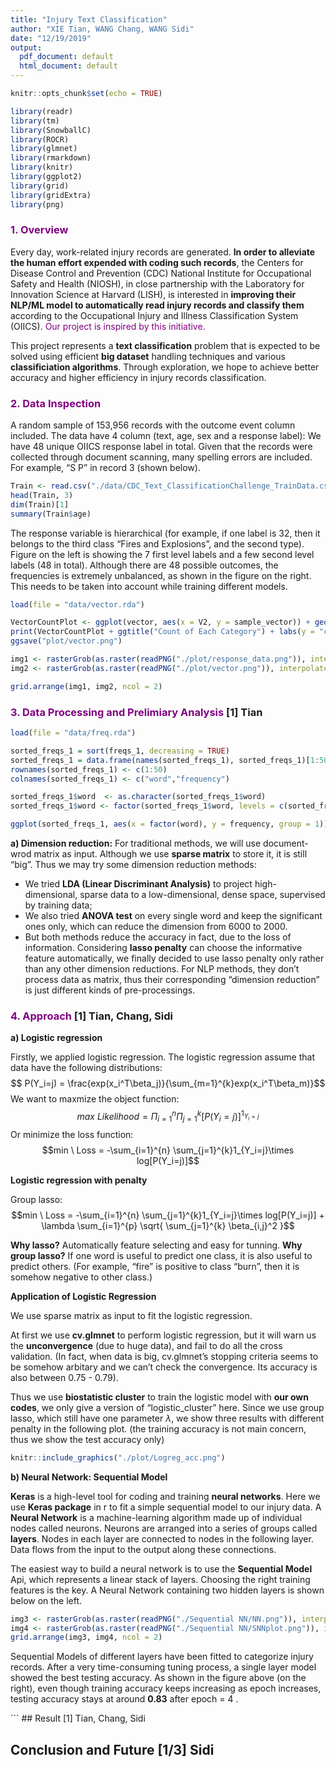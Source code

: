 ```yaml
---
title: "Injury Text Classification"
author: "XIE Tian, WANG Chang, WANG Sidi"
date: "12/19/2019"
output:
  pdf_document: default
  html_document: default
---
```


```r
knitr::opts_chunk$set(echo = TRUE)
```


```r

library(readr)
library(tm)
library(SnowballC)
library(ROCR)
library(glmnet)
library(rmarkdown)
library(knitr)
library(ggplot2)
library(grid)
library(gridExtra)
library(png)

```

### <span style = "color:purple">1. Overview</span>
\small
Every day, work-related injury records are generated. **In order to alleviate the human effort expended with coding such records**, the Centers for Disease Control and Prevention (CDC) National Institute for Occupational Safety and Health (NIOSH), in close partnership with the Laboratory for Innovation Science at Harvard (LISH), is interested in **improving their NLP/ML model to automatically read injury records and classify them** according to the Occupational Injury and Illness Classification System (OIICS). <span style = "color:purple">Our project is inspired by this initiative.</span>


This project represents a **text classification** problem that is expected to be solved using efficient **big dataset** handling techniques and various **classificiation algorithms**. Through exploration, we hope to achieve better accuracy and higher efficiency in injury records classification.

### <span style = "color:purple">2. Data Inspection</span>

A random sample of 153,956 records with the outcome event column included. The data have 4 column (text, age, sex and a response label): We have 48 unique OIICS response label in total. Given that the records were collected through document scanning, many spelling errors are included. For example, "S P" in record 3 (shown below).   

\scriptsize
```r

Train <- read.csv("./data/CDC_Text_ClassificationChallenge_TrainData.csv")
head(Train, 3)
dim(Train)[1]
summary(Train$age)

```
\small
The response variable is hierarchical (for example, if one label is 32, then it belongs to the third class "Fires and Explosions", and the second type). Figure on the left is showing the 7 first level labels and a few second level labels (48 in total). Although there are 48 possible outcomes, the frequencies is extremely unbalanced, as shown in the figure on the right. This needs to be taken into account while training different models. 

```r

load(file = "data/vector.rda")

VectorCountPlot <- ggplot(vector, aes(x = V2, y = sample_vector)) + geom_bar(stat = "identity", color = "white", fill = "lightblue") + theme(plot.title = element_text(hjust = 0.5))
print(VectorCountPlot + ggtitle("Count of Each Category") + labs(y = "count", x = "Category Label"))
ggsave("plot/vector.png")

img1 <- rasterGrob(as.raster(readPNG("./plot/response_data.png")), interpolate = FALSE)
img2 <- rasterGrob(as.raster(readPNG("./plot/vector.png")), interpolate = FALSE)

```

```r
grid.arrange(img1, img2, ncol = 2)
```


### <span style = "color:purple">3. Data Processing and Prelimiary Analysis</span>  [1] Tian

```r
load(file = "data/freq.rda")

sorted_freqs_1 = sort(freqs_1, decreasing = TRUE)
sorted_freqs_1 = data.frame(names(sorted_freqs_1), sorted_freqs_1)[1:50,]
rownames(sorted_freqs_1) <- c(1:50)
colnames(sorted_freqs_1) <- c("word","frequency")

sorted_freqs_1$word  <- as.character(sorted_freqs_1$word)
sorted_freqs_1$word <- factor(sorted_freqs_1$word, levels = c(sorted_freqs_1$word))

ggplot(sorted_freqs_1, aes(x = factor(word), y = frequency, group = 1)) + geom_line(color = "lightblue", size = 3.5) + geom_point(color = "lightblue", size = 3) + theme(axis.text.x = element_text(angle = 90, hjust = 1), plot.title = element_text(hjust = 0.5)) + ggtitle("Word Frequency") + labs(y = "frequency", x = "word")

```


**a) Dimension reduction:** 
For traditional methods, we will use document-wrod matrix as input. Although we use **sparse matrix** to store it, it is still "big". Thus we may try some dimension reduction methods:

   + We tried **LDA (Linear Discriminant Analysis)** to project high-dimensional, sparse data to a low-dimensional, dense space, supervised by training data;
   + We also tried **ANOVA test** on every single word and keep the significant ones only, which can reduce the dimension from 6000 to 2000.
   + But both methods reduce the accuracy in fact, due to the loss of information. Considering **lasso penalty** can choose the informative feature automatically, we finally decided to use lasso penalty only rather than any other dimension reductions.
For NLP methods, they don't process data as matrix, thus their corresponding "dimension reduction" is just different kinds of pre-processings.


### <span style = "color:purple">4. Approach</span>  [1] Tian, Chang, Sidi

**a) Logistic regression**

Firstly, we applied logistic regression. The logistic regression assume that data have the following distributions:$$ P(Y_i=j) = \frac{exp(x_i^T\beta_j)}{\sum_{m=1}^{k}exp(x_i^T\beta_m)}$$
We want to maxmize the object function:$$max \ Likelihood = \Pi_{i=1}^{n} \Pi_{j=1}^{k}[P(Y_i=j)]^{1_{Y_i=j}}$$
Or minimize the loss function:$$min \ Loss = -\sum_{i=1}^{n} \sum_{j=1}^{k}1_{Y_i=j}\times log[P(Y_i=j)]$$

  **Logistic regression with penalty**

Group lasso:$$min \ Loss = -\sum_{i=1}^{n} \sum_{j=1}^{k}1_{Y_i=j}\times log[P(Y_i=j)] + \lambda \sum_{i=1}^{p} \sqrt{ \sum_{j=1}^{k} \beta_{i,j}^2 }$$

**Why lasso?** Automatically feature selecting and easy for tunning.
**Why group lasso?** If one word is useful to predict one class, it is also useful to predict others. (For example, "fire" is positive to class "burn", then it is somehow negative to other class.)


**Application of Logistic Regression**

We use sparse matrix as input to fit the logistic regression.

At first we use **cv.glmnet** to perform logistic regression, but it will warn us the **unconvergence** (due to huge data), and fail to do all the cross validation. (In fact, when data is big, cv.glmnet's stopping criteria seems to be somehow arbitary and we can't check the convergence. Its accuracy is also between 0.75 - 0.79).

Thus we use **biostatistic cluster** to train the logistic model with **our own codes**, we only give a version of "logistic_cluster" here. Since we use group lasso, which still have one parameter $\lambda$, we show three results with different penalty in the following plot. (the training accuracy is not main concern, thus we show the test accuracy only)

```r

knitr::include_graphics("./plot/Logreg_acc.png")

```

**b) Neural Network: Sequential Model**

**Keras** is a high-level tool for coding and training **neural networks**. Here we use **Keras package** in r to fit a simple sequential model to our injury data. A **Neural Network** is a machine-learning algorithm made up of individual nodes called neurons. Neurons are arranged into a series of groups called **layers**. Nodes in each layer are connected to nodes in the following layer. Data flows from the input to the output along these connections.

The easiest way to build a neural network is to use the **Sequential Model** Api, which represents a linear stack of layers. Choosing the right training features is the key. A Neural Network containing two hidden layers is shown below on the left.

```r

img3 <- rasterGrob(as.raster(readPNG("./Sequential NN/NN.png")), interpolate = FALSE)
img4 <- rasterGrob(as.raster(readPNG("./Sequential NN/SNNplot.png")), interpolate = FALSE)
grid.arrange(img3, img4, ncol = 2)

```
Sequential Models of different layers have been fitted to categorize injury records. After a very time-consuming tuning process, a single layer model showed the best testing accuracy. As shown in the figure above (on the right), even though training accuracy keeps increasing as epoch increases, testing accuracy stays at around **0.83** after epoch = 4 .


```
## Result [1] Tian, Chang, Sidi



## Conclusion and Future [1/3] Sidi
